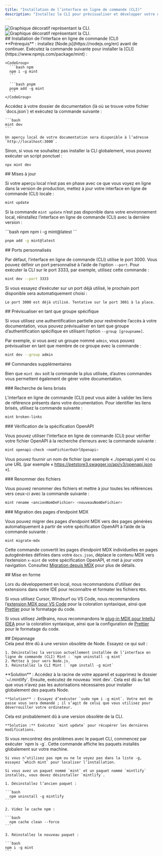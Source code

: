 ```yaml
---
title: "Installation de l’interface en ligne de commande (CLI)"
description: "Installez la CLI pour prévisualiser et développer votre documentation en local"
---
```


<img className="block dark:hidden my-0 pointer-events-none" src="/images/installation/local-development-light.png" alt="Graphique décoratif représentant la CLI." />

<img className="hidden dark:block my-0 pointer-events-none" src="/images/installation/local-development-dark.png" alt="Graphique décoratif représentant la CLI." />

<div id="installing-the-cli">
  ## Installation de l’interface en ligne de commande (CLI)
</div>

<Info>
  **Prérequis** : installez [Node.js](https://nodejs.org/en) avant de continuer.
</Info>

<Steps>
  <Step title="Installer la CLI.">
    Exécutez la commande suivante pour installer la [CLI](https://www.npmjs.com/package/mint) :

    <CodeGroup>
      ```bash npm
      npm i -g mint
      ```

      ```bash pnpm
      pnpm add -g mint
      ```
    </CodeGroup>
  </Step>

  <Step title="Aperçu en local.">
    Accédez à votre dossier de documentation (là où se trouve votre fichier `docs.json`) et exécutez la commande suivante :

    ```bash
    mint dev
    ```

    Un aperçu local de votre documentation sera disponible à l’adresse `http://localhost:3000`.
  </Step>
</Steps>

Sinon, si vous ne souhaitez pas installer la CLI globalement, vous pouvez exécuter un script ponctuel :

```bash
npx mint dev
```

<div id="updates">
  ## Mises à jour
</div>

Si votre aperçu local n’est pas en phase avec ce que vous voyez en ligne dans la version de production, mettez à jour votre interface en ligne de commande (CLI) locale :

```bash
mint update
```

Si la commande `mint update` n’est pas disponible dans votre environnement local, réinstallez l’interface en ligne de commande (CLI) avec la dernière version :

<CodeGroup>
  ```bash npm
  npm i -g mint@latest
  ```

  ```bash pnpm
  pnpm add -g mint@latest
  ```
</CodeGroup>

<div id="custom-ports">
  ## Ports personnalisés
</div>

Par défaut, l’interface en ligne de commande (CLI) utilise le port 3000. Vous pouvez définir un port personnalisé à l’aide de l’option `--port`. Pour exécuter la CLI sur le port 3333, par exemple, utilisez cette commande :

```bash
mint dev --port 3333
```

Si vous essayez d’exécuter sur un port déjà utilisé, le prochain port disponible sera automatiquement choisi :

```mdx
Le port 3000 est déjà utilisé. Tentative sur le port 3001 à la place.
```

<div id="previewing-as-a-specific-group">
  ## Prévisualiser en tant que groupe spécifique
</div>

Si vous utilisez une authentification partielle pour restreindre l’accès à votre documentation, vous pouvez prévisualiser en tant que groupe d’authentification spécifique en utilisant l’option `--group [groupname]`.

Par exemple, si vous avez un groupe nommé `admin`, vous pouvez prévisualiser en tant que membre de ce groupe avec la commande :

```bash
mint dev --group admin
```

<div id="additional-commands">
  ## Commandes supplémentaires
</div>

Bien que `mint dev` soit la commande la plus utilisée, d’autres commandes vous permettent également de gérer votre documentation.

<div id="finding-broken-links">
  ### Recherche de liens brisés
</div>

L’interface en ligne de commande (CLI) peut vous aider à valider les liens de référence présents dans votre documentation. Pour identifier les liens brisés, utilisez la commande suivante :

```bash
mint broken-links
```

<div id="checking-openapi-spec">
  ### Vérification de la spécification OpenAPI
</div>

Vous pouvez utiliser l’interface en ligne de commande (CLI) pour vérifier votre fichier OpenAPI à la recherche d’erreurs avec la commande suivante :

```bash
mint openapi-check <nomFichierOuUrlOpenapi>
```

Vous pouvez fournir un nom de fichier (par exemple « ./openapi.yaml ») ou une URL (par exemple « https://petstore3.swagger.io/api/v3/openapi.json »).

<div id="renaming-files">
  ### Renommer des fichiers
</div>

Vous pouvez renommer des fichiers et mettre à jour toutes les références vers ceux-ci avec la commande suivante :

```bash
mint rename <ancienNomDeFichier> <nouveauNomDeFichier>
```

<div id="migrating-mdx-endpoint-pages">
  ### Migration des pages d’endpoint MDX
</div>

Vous pouvez migrer des pages d’endpoint MDX vers des pages générées automatiquement à partir de votre spécification OpenAPI à l’aide de la commande suivante :

```bash
mint migrate-mdx
```

Cette commande convertit les pages d’endpoint MDX individuelles en pages autogénérées définies dans votre `docs.json`, déplace le contenu MDX vers l’extension `x-mint` de votre spécification OpenAPI, et met à jour votre navigation. Consultez [Migration depuis MDX](/fr/guides/migrating-from-mdx) pour plus de détails.

<div id="formatting">
  ## Mise en forme
</div>

Lors du développement en local, nous recommandons d’utiliser des extensions dans votre IDE pour reconnaître et formater les fichiers `MDX`.

Si vous utilisez Cursor, Windsurf ou VS Code, nous recommandons l’[extension MDX pour VS Code](https://marketplace.visualstudio.com/items?itemName=unifiedjs.vscode-mdx) pour la coloration syntaxique, ainsi que [Prettier](https://marketplace.visualstudio.com/items?itemName=esbenp.prettier-vscode) pour le formatage du code.

Si vous utilisez JetBrains, nous recommandons le [plug-in MDX pour IntelliJ IDEA](https://plugins.jetbrains.com/plugin/14944-mdx) pour la coloration syntaxique, ainsi que la configuration de [Prettier](https://prettier.io/docs/webstorm) pour le formatage du code.

<div id="troubleshooting">
  ## Dépannage
</div>

<AccordionGroup>
  <Accordion title="Erreur : impossible de charger le module &#x22;sharp&#x22; avec l’environnement d’exécution darwin-arm64">
    Cela peut être dû à une version obsolète de Node. Essayez ce qui suit :

    1. Désinstallez la version actuellement installée de l’interface en ligne de commande (CLI) Mint : `npm uninstall -g mint`
    2. Mettez à jour vers Node.js.
    3. Réinstallez la CLI Mint : `npm install -g mint`
  </Accordion>

  <Accordion title="Problème : erreur inconnue">
    **Solution** : Accédez à la racine de votre appareil et supprimez le dossier `~/.mintlify`. Ensuite, exécutez de nouveau `mint dev`.
  </Accordion>

  <Accordion title="Erreur : permission refusée">
    Cela est dû au fait que vous n’avez pas les autorisations nécessaires pour installer globalement des paquets Node.

    **Solution** : Essayez d’exécuter `sudo npm i -g mint`. Votre mot de passe vous sera demandé ; il s’agit de celui que vous utilisez pour déverrouiller votre ordinateur.
  </Accordion>

  <Accordion title="L’aperçu local n’a pas le même rendu que ma documentation en ligne">
    Cela est probablement dû à une version obsolète de la CLI.

    **Solution :** Exécutez `mint update` pour récupérer les dernières modifications.
  </Accordion>

  <Accordion title="mintlify vs. paquet mint">
    Si vous rencontrez des problèmes avec le paquet CLI, commencez par exécuter `npm ls -g`. Cette commande affiche les paquets installés globalement sur votre machine.

    Si vous n’utilisez pas npm ou ne le voyez pas dans la liste -g, essayez `which mint` pour localiser l’installation.

    Si vous avez un paquet nommé `mint` et un paquet nommé `mintlify` installés, vous devez désinstaller `mintlify`.

    1. Désinstallez l’ancien paquet :

    ```bash
      npm uninstall -g mintlify
    ```

    2. Videz le cache npm :

    ```bash
      npm cache clean --force
    ```

    3. Réinstallez le nouveau paquet :

    ```bash
    npm i -g mint
    ```
  </Accordion>
</AccordionGroup>
